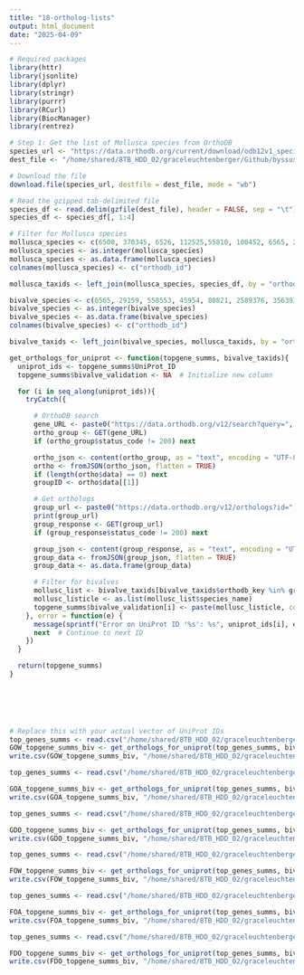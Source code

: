 ```yaml
---
title: "18-ortholog-lists"
output: html_document
date: "2025-04-09"
---
```


```r
# Required packages
library(httr)
library(jsonlite)
library(dplyr)
library(stringr)
library(purrr)
library(RCurl)
library(BiocManager)
library(rentrez)
```


```r


# Step 1: Get the list of Mollusca species from OrthoDB
species_url <- "https://data.orthodb.org/current/download/odb12v1_species.tab.gz"
dest_file <- "/home/shared/8TB_HDD_02/graceleuchtenberger/Github/byssus-exp-analysis/output/Top_gene_summaries/ortho_species.tab.gz"

# Download the file
download.file(species_url, destfile = dest_file, mode = "wb")

# Read the gzipped tab-delimited file
species_df <- read.delim(gzfile(dest_file), header = FALSE, sep = "\t")
species_df <- species_df[, 1:4]

# Filter for Mollusca species
mollusca_species <- c(6500, 370345, 6526, 112525,55810, 100452, 6565, 29159, 558553, 45954,188477,1093978, 80821, 2589376, 703304, 1735272, 6454,36100,356393, 225164, 6596, 6573, 6604,6549,6550, 29158, 42192, 37653, 2607531, 37623, 6465, 87960, 88005, 6579, 109671, 259542, 400727, 158019, 31201, 220873, 80829, 80833)
mollusca_species <- as.integer(mollusca_species)
mollusca_species <- as.data.frame(mollusca_species)
colnames(mollusca_species) <- c("orthodb_id")

mollusca_taxids <- left_join(mollusca_species, species_df, by = "orthodb_id")

bivalve_species <- c(6565, 29159, 558553, 45954, 80821, 2589376, 356393, 6596, 6573, 6604,6549,6550, 29158, 42192, 37623, 6579, 31201, 220873, 80829, 80833)
bivalve_species <- as.integer(bivalve_species)
bivalve_species <- as.data.frame(bivalve_species)
colnames(bivalve_species) <- c("orthodb_id")

bivalve_taxids <- left_join(bivalve_species, mollusca_taxids, by = "orthodb_id")

```


```r
get_orthologs_for_uniprot <- function(topgene_summs, bivalve_taxids){
  uniprot_ids <- topgene_summs$UniProt_ID
  topgene_summs$bivalve_validation <- NA  # Initialize new column

  for (i in seq_along(uniprot_ids)){
    tryCatch({

      # OrthoDB search
      gene_URL <- paste0("https://data.orthodb.org/v12/search?query=", uniprot_ids[i], "&take=10000&level=33208")
      ortho_group <- GET(gene_URL)
      if (ortho_group$status_code != 200) next

      ortho_json <- content(ortho_group, as = "text", encoding = "UTF-8")
      ortho <- fromJSON(ortho_json, flatten = TRUE)
      if (length(ortho$data) == 0) next
      groupID <- ortho$data[[1]]

      # Get orthologs
      group_url <- paste0("https://data.orthodb.org/v12/orthologs?id=", groupID)
      print(group_url)
      group_response <- GET(group_url)
      if (group_response$status_code != 200) next

      group_json <- content(group_response, as = "text", encoding = "UTF-8")
      group_data <- fromJSON(group_json, flatten = TRUE)
      group_data <- as.data.frame(group_data)

      # Filter for bivalves
      mollusc_list <- bivalve_taxids[bivalve_taxids$orthodb_key %in% group_data$data.organism.id, c("orthodb_key", "species_name")]
      mollusc_listicle <- as.list(mollusc_list$species_name)
      topgene_summs$bivalve_validation[i] <- paste(mollusc_listicle, collapse = ", ")
    }, error = function(e) {
      message(sprintf("Error on UniProt ID '%s': %s", uniprot_ids[i], e$message))
      next  # Continue to next ID
    })
  }

  return(topgene_summs)
}



  
  
```

```r
# Replace this with your actual vector of UniProt IDs
top_genes_summs <- read.csv("/home/shared/8TB_HDD_02/graceleuchtenberger/Github/byssus-exp-analysis/output/Top_gene_summaries/GOW_topgene_summs.csv")
GOW_topgene_summs_biv <- get_orthologs_for_uniprot(top_genes_summs, bivalve_taxids)
write.csv(GOW_topgene_summs_biv, "/home/shared/8TB_HDD_02/graceleuchtenberger/Github/byssus-exp-analysis/output/Top_gene_summaries/GOW_topgene_summs_ortho.csv")
```

```r
top_genes_summs <- read.csv("/home/shared/8TB_HDD_02/graceleuchtenberger/Github/byssus-exp-analysis/output/Top_gene_summaries/GOA_topgene_summs.csv")

GOA_topgene_summs_biv <- get_orthologs_for_uniprot(top_genes_summs, bivalve_taxids)
write.csv(GOA_topgene_summs_biv, "/home/shared/8TB_HDD_02/graceleuchtenberger/Github/byssus-exp-analysis/output/Top_gene_summaries/GOA_topgene_summs_ortho.csv")
```

```r
top_genes_summs <- read.csv("/home/shared/8TB_HDD_02/graceleuchtenberger/Github/byssus-exp-analysis/output/Top_gene_summaries/GDO_topgene_summs.csv")

GDO_topgene_summs_biv <- get_orthologs_for_uniprot(top_genes_summs, bivalve_taxids)
write.csv(GDO_topgene_summs_biv, "/home/shared/8TB_HDD_02/graceleuchtenberger/Github/byssus-exp-analysis/output/Top_gene_summaries/GDO_topgene_summs_ortho.csv")
```
```r
top_genes_summs <- read.csv("/home/shared/8TB_HDD_02/graceleuchtenberger/Github/byssus-exp-analysis/output/Top_gene_summaries/FOW_topgene_summs.csv")

FOW_topgene_summs_biv <- get_orthologs_for_uniprot(top_genes_summs, bivalve_taxids)
write.csv(FOW_topgene_summs_biv, "/home/shared/8TB_HDD_02/graceleuchtenberger/Github/byssus-exp-analysis/output/Top_gene_summaries/FOW_topgene_summs_ortho.csv")
```
```r
top_genes_summs <- read.csv("/home/shared/8TB_HDD_02/graceleuchtenberger/Github/byssus-exp-analysis/output/Top_gene_summaries/FOA_topgene_summs.csv")

FOA_topgene_summs_biv <- get_orthologs_for_uniprot(top_genes_summs, bivalve_taxids)
write.csv(FOA_topgene_summs_biv, "/home/shared/8TB_HDD_02/graceleuchtenberger/Github/byssus-exp-analysis/output/Top_gene_summaries/FOA_topgene_summs_ortho.csv")
```

```r
top_genes_summs <- read.csv("/home/shared/8TB_HDD_02/graceleuchtenberger/Github/byssus-exp-analysis/output/Top_gene_summaries/FDO_topgene_summs.csv")

FDO_topgene_summs_biv <- get_orthologs_for_uniprot(top_genes_summs, bivalve_taxids)
write.csv(FDO_topgene_summs_biv, "/home/shared/8TB_HDD_02/graceleuchtenberger/Github/byssus-exp-analysis/output/Top_gene_summaries/FDO_topgene_summs_ortho.csv")
```